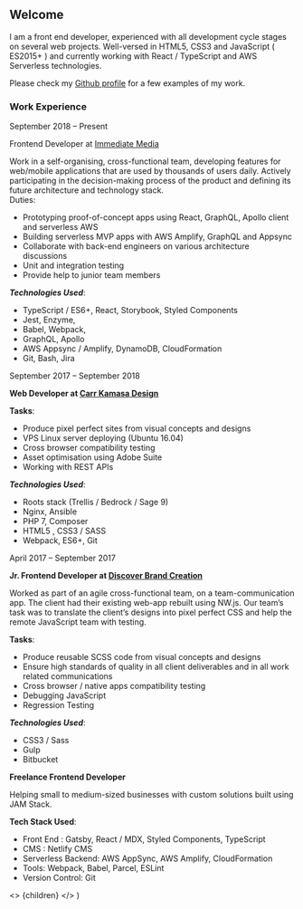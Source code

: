 
## Welcome

I am a front end developer, experienced with all development cycle stages on several 
web projects. Well-versed in HTML5, CSS3 and JavaScript ( ES2015+ ) and currently 
working with React / TypeScript and AWS Serverless technologies. 

Please check my [Github profile](https://github.com/iannes) for a few examples of my work.

### Work Experience

<Subline date>
  September 2018 – Present
</Subline>

<CvSection role>Frontend Developer at <span><a href="http://www.immediate.co.uk">Immediate Media</a></span></CvSection>

Work in a self-organising, cross-functional team, developing features 
for web/mobile applications that are used by thousands of users daily. 
Actively participating in the decision-making process of the product and 
defining its future architecture and technology stack.  
<CvSection role>Duties:</CvSection>

- Prototyping proof-of-concept apps using React, GraphQL, Apollo client and serverless AWS
- Building serverless MVP apps with AWS Amplify, GraphQL and Appsync
- Collaborate with back-end engineers on various architecture discussions
- Unit and integration testing
- Provide help to junior team members

***Technologies Used***:

 - TypeScript / ES6+, React, Storybook, Styled Components
 - Jest, Enzyme, 
 - Babel, Webpack, 
 - GraphQL, Apollo
 - AWS Appsync  / Amplify, DynamoDB, CloudFormation 
 - Git, Bash, Jira

<Subline date>
  September 2017 – September 2018
</Subline>

**Web Developer at <ins>[Carr Kamasa Design](https://www.carrkamasa.co.uk/)</ins>**

**Tasks**:

- Produce pixel perfect sites from visual concepts and designs
- VPS Linux server deploying (Ubuntu 16.04)
- Cross browser compatibility testing
- Asset optimisation using Adobe Suite
- Working with REST APIs

***Technologies Used***:

- Roots stack (Trellis / Bedrock / Sage 9)
- Nginx, Ansible
- PHP 7, Composer
- HTML5 , CSS3 / SASS
- Webpack, ES6+, Git

<Subline date>
  April 2017 – September 2017
</Subline>

**Jr. Frontend Developer at <ins>[Discover Brand Creation](https://www.discoverbrandcreation.com/)</ins>**


Worked as part of an agile cross-functional team, on a team-communication app. 
The client had their existing web-app rebuilt using NW.js. Our team’s task was 
to translate the client’s designs into pixel perfect CSS and help the remote 
JavaScript team with testing.

**Tasks**:

- Produce reusable SCSS code from visual concepts and designs
- Ensure high standards of quality in all client deliverables and in all work related communications
- Cross browser / native apps compatibility testing
- Debugging JavaScript 
- Regression Testing

***Technologies Used***:

- CSS3 / Sass 
- Gulp 
- Bitbucket

**Freelance Frontend Developer**

Helping small to medium-sized businesses with custom solutions built using JAM Stack.

**Tech Stack Used**:

- Front End : Gatsby, React / MDX, Styled Components, TypeScript
- CMS : Netlify CMS
- Serverless Backend: AWS AppSync, AWS Amplify, CloudFormation
- Tools: Webpack, Babel, Parcel, ESLint
- Version Control: Git

<!-- This default export overrides the default layout ensuring -->
<!--  that the FAQ component isn't wrapped by other elements -->
  <>
    {children}
  </>
)